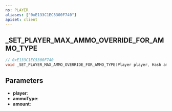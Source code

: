 ```yaml
---
ns: PLAYER
aliases: ["0xE133C1EC5300F740"]
apiset: client
---
```

## _SET_PLAYER_MAX_AMMO_OVERRIDE_FOR_AMMO_TYPE

```c
// 0xE133C1EC5300F740
void _SET_PLAYER_MAX_AMMO_OVERRIDE_FOR_AMMO_TYPE(Player player, Hash ammoType, int amount);
```


## Parameters
* **player**:
* **ammoType**:
* **amount**: